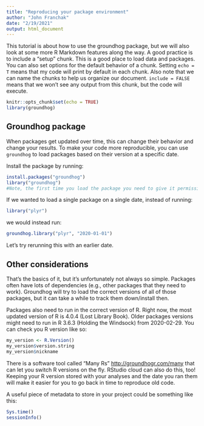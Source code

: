 ```yaml
---
title: "Reproducing your package environment"
author: "John Franchak"
date: "2/19/2021"
output: html_document
---
```


This tutorial is about how to use the groundhog package, but we will also look at some more R Markdown features along the way. A good practice is to include a "setup" chunk. This is a good place to load data and packages. You can also set options for the default behavior of a chunk. Setting `echo = T` means that my code will print by default in each chunk. Also note that we can name the chunks to help us organize our document. `include = FALSE` means that we won't see any output from this chunk, but the code will execute.

```r
knitr::opts_chunk$set(echo = TRUE)
library(groundhog)
```

## Groundhog package

When packages get updated over time, this can change their behavior and change your results. To make your code more reproducible, you can use `groundhog` to load packages based on their version at a specific date.

Install the package by running:
```r
install.packages("groundhog")
library("groundhog")
#Note, the first time you load the package you need to give it permission to save files
```

If we wanted to load a single package on a single date, instead of running:
```r
library("plyr")
```
we would instead run:
```r
groundhog.library("plyr", "2020-01-01")
```

Let's try rerunning this with an earlier date. 

## Other considerations

That's the basics of it, but it's unfortunately not always so simple. Packages often have lots of dependencies (e.g., other packages that they need to work). Groundhog will try to load the correct versions of all of those packages, but it can take a while to track them down/install then. 

Packages also need to run in the correct version of R. Right now, the most updated version of R is 4.0.4 (Lost Library Book). Older packages versions might need to run in R 3.6.3 (Holding the Windsock) from 2020-02-29. You can check you R version like so:
```r
my_version <- R.Version()
my_version$version.string
my_version$nickname
```

There is a software tool called "Many Rs" <http://groundhogr.com/many> that can let you switch R versions on the fly. RStudio cloud can also do this, too! Keeping your R version stored with your analyses and the date you ran them will make it easier for you to go back in time to reproduce old code. 

A useful piece of metadata to store in your project could be something like this:
```r
Sys.time()
sessionInfo()
```

